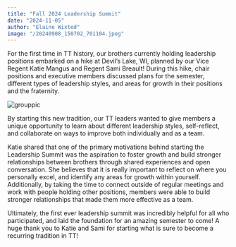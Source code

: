```yaml
---
title: "Fall 2024 Leadership Summit"
date: "2024-11-05"
author: "Elaine Wixted"
image: "/20240908_150702_701104.jpeg"
---
```


For the first time in TT history, our brothers currently holding leadership positions embarked on a hike at Devil’s Lake, WI, planned by our Vice Regent Katie Mangus and Regent Sami Breault! During this hike, chair positions and executive members discussed plans for the semester, different types of leadership styles, and areas for growth in their positions and the fraternity. 

![grouppic](/20240908_150702_701104.jpeg)

By starting this new tradition, our TT leaders wanted to give members a unique opportunity to learn about different leadership styles, self-reflect, and collaborate on ways to improve both individually and as a team.

Katie shared that one of the primary motivations behind starting the Leadership Summit was the aspiration to foster growth and build stronger relationships between brothers through shared experiences and open conversation. She believes that it is really important to reflect on where you personally excel, and identify any areas for growth within yourself. Additionally, by taking the time to connect outside of regular meetings and work with people holding other positions, members were able to build stronger relationships that made them more effective as a team.

Ultimately, the first ever leadership summit was incredibly helpful for all who participated, and laid the foundation for an amazing semester to come! A huge thank you to Katie and Sami for starting what is sure to become a recurring tradition in TT!
